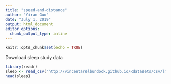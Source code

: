 ```yaml
---
title: "speed-and-distance"
author: "Yiran Guo"
date: "July 1, 2019"
output: html_document
editor_options: 
  chunk_output_type: inline
---
```


```r
knitr::opts_chunk$set(echo = TRUE)
```

Download sleep study data

```r
library(readr)
sleep <- read_csv("http://vincentarelbundock.github.io/Rdatasets/csv/lme4/sleepstudy.csv")
head(sleep)

```
